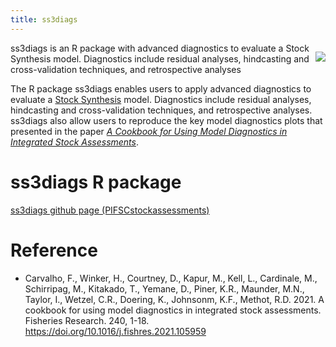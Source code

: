 ```yaml
---
title: ss3diags
---
```


::: {style="float: right; margin 5px"}
![](../assets/img/tools-pkgs/ss3diags-logo.png){fig-alt="ss3diags - Advanced diagnostics to evaluate a Stock Synthesis model"}
:::

ss3diags is an R package with advanced diagnostics to evaluate a Stock Synthesis model. Diagnostics include residual analyses, hindcasting and cross-validation techniques, and retrospective analyses

The R package ss3diags enables users to apply advanced diagnostics to evaluate a [Stock Synthesis](https://github.com/nmfs-stock-synthesis/stock-synthesis) model. Diagnostics include residual analyses, hindcasting and cross-validation techniques, and retrospective analyses. ss3diags also allow users to reproduce the key model diagnostics plots that presented in the paper [*A Cookbook for Using Model Diagnostics in Integrated Stock Assessments*](https://doi.org/10.1016/j.fishres.2021.105959).

# ss3diags R package

[ss3diags github page (PIFSCstockassessments)](https://pifscstockassessments.github.io/ss3diags/)

# Reference

-   Carvalho, F., Winker, H., Courtney, D., Kapur, M., Kell, L., Cardinale, M., Schirripag, M., Kitakado, T., Yemane, D., Piner, K.R., Maunder, M.N., Taylor, I., Wetzel, C.R., Doering, K., Johnsonm, K.F., Methot, R.D. 2021. A cookbook for using model diagnostics in integrated stock assessments. Fisheries Research. 240, 1-18. <https://doi.org/10.1016/j.fishres.2021.105959>
